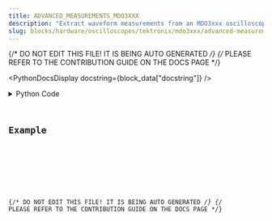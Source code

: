 ```yaml
---
title: ADVANCED_MEASUREMENTS_MDO3XXX
description: "Extract waveform measurements from an MDO3xxx oscilloscope."
slug: blocks/hardware/oscilloscopes/tektronix/mdo3xxx/advanced-measurements-mdo3xxx
---
```


{/* DO NOT EDIT THIS FILE! IT IS BEING AUTO GENERATED */}
{/* PLEASE REFER TO THE CONTRIBUTION GUIDE ON THE DOCS PAGE */}


<PythonDocsDisplay docstring={block_data["docstring"]} />
<details>
<summary>Python Code</summary>



<Code code={pythonCode} lang="py" wrap theme="dracula" />

[Find this Flojoy Block on GitHub](https://github.com/flojoy-ai/blocks/blob/main/blocks/HARDWARE/OSCILLOSCOPES/TEKTRONIX/MDO3XXX/ADVANCED_MEASUREMENTS_MDO3XXX/ADVANCED_MEASUREMENTS_MDO3XXX.py)

</details>

## Example


<GetHelpWidget />


<AppDisplay app={app} blockName="ADVANCED_MEASUREMENTS_MDO3XXX" client:visible />


<Example />

{/* DO NOT EDIT THIS FILE! IT IS BEING AUTO GENERATED */}
{/* PLEASE REFER TO THE CONTRIBUTION GUIDE ON THE DOCS PAGE */}
